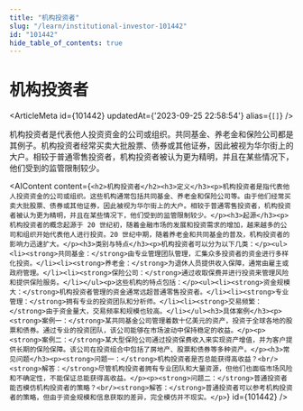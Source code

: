 ```yaml
---
title: "机构投资者"
slug: "/learn/institutional-investor-101442"
id: "101442"
hide_table_of_contents: true
---
```



# 机构投资者

<ArticleMeta id={101442} updatedAt={'2023-09-25 22:58:54'} alias={`[]`} />
<div className='border-solid border-b border-t-0 my-4 border-[var(--ifm-color-gray-300)]' />

机构投资者是代表他人投资资金的公司或组织。共同基金、养老金和保险公司都是其例子。机构投资者经常买卖大批股票、债券或其他证券，因此被视为华尔街上的大户。相较于普通零售投资者，机构投资者被认为更为精明，并且在某些情况下，他们受到的监管限制较少。

<AIContent content={`<h2>机构投资者</h2><h3>定义</h3><p>机构投资者是指代表他人投资资金的公司或组织。这些机构通常包括共同基金、养老金和保险公司等。由于他们经常买卖大批股票、债券或其他证券，因此被视为华尔街上的大户。相较于普通零售投资者，机构投资者被认为更为精明，并且在某些情况下，他们受到的监管限制较少。</p><h3>起源</h3><p>机构投资者的概念起源于 20 世纪初，随着金融市场的发展和投资需求的增加，越来越多的公司和组织开始代表他人进行投资。20 世纪中期，随着养老金和共同基金的普及，机构投资者的影响力迅速扩大。</p><h3>类别与特点</h3><p>机构投资者可以分为以下几类：</p><ul><li><strong>共同基金：</strong>由专业管理团队管理，汇集众多投资者的资金进行多样化投资。</li><li><strong>养老金：</strong>为退休人员提供收入保障，通常由雇主或政府管理。</li><li><strong>保险公司：</strong>通过收取保费并进行投资来管理风险和提供保险服务。</li></ul><p>这些机构的特点包括：</p><ul><li><strong>资金规模大：</strong>机构投资者管理的资金通常远超普通零售投资者。</li><li><strong>专业管理：</strong>拥有专业的投资团队和分析师。</li><li><strong>交易频繁：</strong>由于资金量大，交易频率和规模也较高。</li></ul><h3>具体案例</h3><p><strong>案例一：</strong>某共同基金公司管理着数十亿美元的资产，投资于全球各地的股票和债券。通过专业的投资团队，该公司能够在市场波动中保持稳定的收益。</p><p><strong>案例二：</strong>某大型保险公司通过投资保费收入来实现资产增值，并为客户提供长期的保险保障。该公司在投资组合中包括了房地产、股票和债券等多种资产。</p><h3>常见问题</h3><p><strong>问题一：</strong>机构投资者是否总能获得高收益？<br/><strong>解答：</strong>尽管机构投资者拥有专业团队和大量资源，但他们也面临市场风险和不确定性，不能保证总能获得高收益。</p><p><strong>问题二：</strong>普通投资者能否模仿机构投资者的策略？<br/><strong>解答：</strong>普通投资者可以参考机构投资者的策略，但由于资金规模和信息获取的差异，完全模仿并不现实。</p>`} id={101442} />
